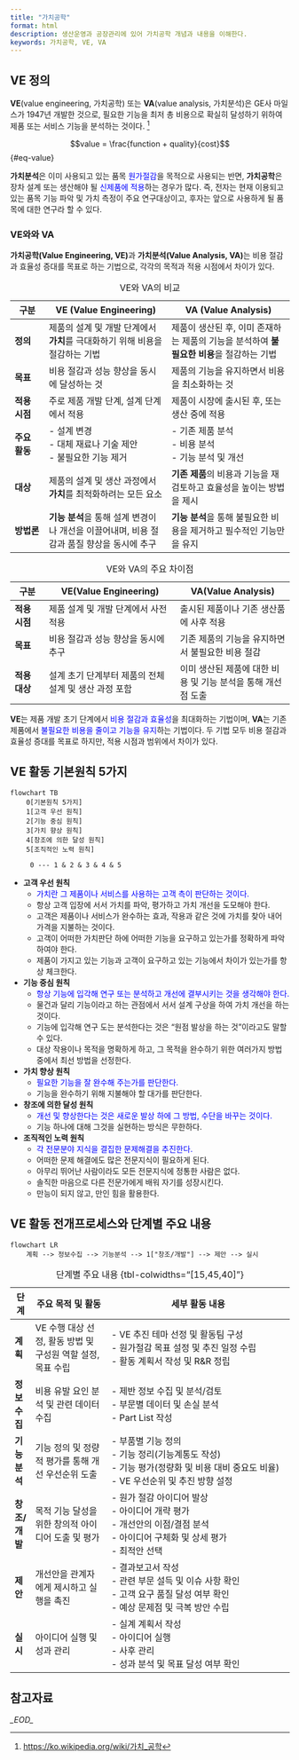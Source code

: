 ```yaml
---
title: "가치공학"
format: html
description: 생산운영과 공장관리에 있어 가치공학 개념과 내용을 이해한다.
keywords: 가치공학, VE, VA
---
```


## VE 정의 {#sec-ve}

**VE**(value engineering, 가치공학) 또는 **VA**(value analysis, 가치분석)은 <span class='hl'>GE사 마일스가 1947년 개발한 것으로, 필요한 기능을 최저 총 비용으로 확실히 달성하기 위하여 제품 또는 서비스 기능을 분석하는 것</span>이다. [^6-3.-가치공학-1]

[^6-3.-가치공학-1]: [https://ko.wikipedia.org/wiki/가치_공학](https://ko.wikipedia.org/wiki/가치_공학){target="_blank"}

$$value = \frac{function + quality}{cost}$$ {#eq-value}

::: {.callout-note icon="false" title="가치공학 vs. 가치분석"}
**가치분석**은 이미 사용되고 있는 품목 <font color="blue">원가절감</font>을 목적으로 사용되는 반면, **가치공학**은 장차 설계 또는 생산해야 될 <font color="blue">신제품에 적용</font>하는 경우가 많다. 즉, 전자는 현재 이용되고 있는 품목 기능 파악 및 가치 측정이 주요 연구대상이고, 후자는 앞으로 사용하게 될 품목에 대한 연구라 할 수 있다.
:::

### VE와와 VA

**가치공학(Value Engineering, VE)**과 **가치분석(Value Analysis, VA)**는 비용 절감과 효율성 증대를 목표로 하는 기법으로, 각각의 목적과 적용 시점에서 차이가 있다.

| **구분**               | **VE (Value Engineering)**                                                         | **VA (Value Analysis)**                                                          |
|------------------------|------------------------------------------------------------------------------------|-----------------------------------------------------------------------------------|
| **정의**               | 제품의 설계 및 개발 단계에서 **가치**를 극대화하기 위해 비용을 절감하는 기법          | 제품이 생산된 후, 이미 존재하는 제품의 기능을 분석하여 **불필요한 비용**을 절감하는 기법 |
| **목표**               | 비용 절감과 성능 향상을 동시에 달성하는 것                                          | 제품의 기능을 유지하면서 비용을 최소화하는 것                                     |
| **적용 시점**           | 주로 제품 개발 단계, 설계 단계에서 적용                                            | 제품이 시장에 출시된 후, 또는 생산 중에 적용                                     |
| **주요 활동**           | - 설계 변경<br> - 대체 재료나 기술 제안<br> - 불필요한 기능 제거                       | - 기존 제품 분석<br> - 비용 분석<br> - 기능 분석 및 개선                          |
| **대상**               | 제품의 설계 및 생산 과정에서 **가치**를 최적화하려는 모든 요소                      | **기존 제품**의 비용과 기능을 재검토하고 효율성을 높이는 방법을 제시              |
| **방법론**              | **기능 분석**을 통해 설계 변경이나 개선을 이끌어내며, 비용 절감과 품질 향상을 동시에 추구 | **기능 분석**을 통해 불필요한 비용을 제거하고 필수적인 기능만을 유지              |
:VE와 VA의 비교


| 구분  | VE(Value Engineering) | VA(Value Analysis) |
|------|----------------------|-------------------|
| **적용 시점** | 제품 설계 및 개발 단계에서 사전 적용 | 출시된 제품이나 기존 생산품에 사후 적용 |
| **목표** | 비용 절감과 성능 향상을 동시에 추구 | 기존 제품의 기능을 유지하면서 불필요한 비용 절감 |
| **적용 대상** | 설계 초기 단계부터 제품의 전체 설계 및 생산 과정 포함 | 이미 생산된 제품에 대한 비용 및 기능 분석을 통해 개선점 도출 |
: VE와 VA의 주요 차이점

**VE**는 제품 개발 초기 단계에서 <font color="blue">비용 절감과 효율성</font>을 최대화하는 기법이며, **VA**는 기존 제품에서 <font color="blue">불필요한 비용을 줄이고 기능을 유지</font>하는 기법이다. 두 기법 모두 비용 절감과 효율성 증대를 목표로 하지만, 적용 시점과 범위에서 차이가 있다.

## VE 활동 기본원칙 5가지

```mermaid
flowchart TB
    0[기본원칙 5가지]
    1[고객 우선 원칙]
    2[기능 중심 원칙]
    3[가치 향상 원칙]
    4[창조에 의한 달성 원칙]
    5[조직적인 노력 원칙]
 
     0 --- 1 & 2 & 3 & 4 & 5
```

- **고객 우선 원칙**  
    -   <font color="blue">가치란 그 제품이나 서비스를 사용하는 고객 측이 판단하는 것이다.</font>
    -   항상 고객 입장에 서서 가치를 파악, 평가하고 가치 개선을 도모해야 한다.
    -   고객은 제품이나 서비스가 완수하는 효과, 작용과 같은 것에 가치를 찾아 내어 가격을 지불하는 것이다.
    -   고객이 어떠한 가치판단 하에 어떠한 기능을 요구하고 있는가를 정확하게 파악하여야 한다.
    -   제품이 가지고 있는 기능과 고객이 요구하고 있는 기능에서 차이가 있는가를 항상 체크한다.


- **기능 중심 원칙**
    -   <font color="blue">항상 기능에 입각해 연구 또는 분석하고 개선에 결부시키는 것을 생각해야 한다.</font>
    -   물건과 달리 기능이라고 하는 관점에서 서서 설계 구상을 하여 가치 개선을 하는 것이다.
    -   기능에 입각해 연구 도는 분석한다는 것은 "원점 발상을 하는 것"이라고도 말할 수 있다.
    -   대상 작용이나 목적을 명확하게 하고, 그 목적을 완수하기 위한 여러가지 방법 중에서 최선 방법을 선정한다.


- **가치 향상 원칙**   
    -   <font color="blue">필요한 기능을 잘 완수해 주는가를 판단한다.</font>
    -   기능을 완수하기 위해 지불해야 할 대가를 판단한다.


- **창조에 의한 달성 원칙**
    -   <font color="blue">개선 및 향상한다는 것은 새로운 발상 하에 그 방법, 수단을 바꾸는 것이다.</font>
    -   기능 하나에 대해 그것을 실현하는 방식은 무한하다.


- **조직적인 노력 원칙**
    -   <font color="blue">각 전문분야 지식을 결집한 문제해결을 추진한다.</font>
    -   어떠한 문제 해결에도 많은 전문지식이 필요하게 된다.
    -   아무리 뛰어난 사람이라도 모든 전문지식에 정통한 사람은 없다.
    -   솔직한 마음으로 다른 전문가에게 배워 자기를 성장시킨다.
    -   만능이 되지 않고, 만인 힘을 활용한다.

## VE 활동 전개프로세스와 단계별 주요 내용

```mermaid
flowchart LR
    계획 --> 정보수집 --> 기능분석 --> 1["창조/개발"] --> 제안 --> 실시 
```

| **단계**    | **주요 목적 및 활동**                        | **세부 활동 내용**                                                                            |
| --------- | ------------------------------------- | --------------------------------------------------------------------------------------- |
| **계획**    | VE 수행 대상 선정, 활동 방법 및 구성원 역할 설정, 목표 수립 | - VE 추진 테마 선정 및 활동팀 구성<br>- 원가절감 목표 설정 및 추진 일정 수립<br>- 활동 계획서 작성 및 R\&R 정립              |
| **정보 수집** | 비용 유발 요인 분석 및 관련 데이터 수집               | - 제반 정보 수집 및 분석/검토<br>- 부문별 데이터 및 손실 분석<br>- Part List 작성                               |
| **기능 분석** | 기능 정의 및 정량적 평가를 통해 개선 우선순위 도출         | - 부품별 기능 정의<br>- 기능 정리(기능계통도 작성)<br>- 기능 평가(정량화 및 비용 대비 중요도 비율)<br>- VE 우선순위 및 추진 방향 설정 |
| **창조/개발** | 목적 기능 달성을 위한 창의적 아이디어 도출 및 평가         | - 원가 절감 아이디어 발상<br>- 아이디어 개략 평가<br>- 개선안의 이점/결점 분석<br>- 아이디어 구체화 및 상세 평가<br>- 최적안 선택    |
| **제안**    | 개선안을 관계자에게 제시하고 실행을 촉진                | - 결과보고서 작성<br>- 관련 부문 설득 및 이슈 사항 확인<br>- 고객 요구 품질 달성 여부 확인<br>- 예상 문제점 및 극복 방안 수립       |
| **실시**    | 아이디어 실행 및 성과 관리                       | - 실계 계획서 작성<br>- 아이디어 실행<br>- 사후 관리<br>- 성과 분석 및 목표 달성 여부 확인                            |
: 단계별 주요 내용 {tbl-colwidths="[15,45,40]"}

## 참고자료 {#sec-ref-1001}


*\_EOD\_*

